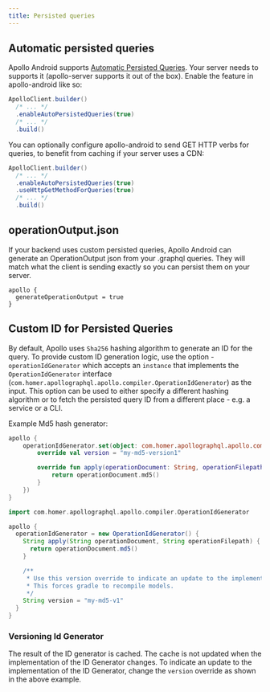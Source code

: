 ```yaml
---
title: Persisted queries 
---
```



## Automatic persisted queries

Apollo Android supports [Automatic Persisted Queries](https://www.apollographql.com/docs/apollo-server/performance/apq/).
Your server needs to supports it (apollo-server supports it out of the box).
Enable the feature in apollo-android like so:

```java
ApolloClient.builder()
  /* ... */
  .enableAutoPersistedQueries(true)
  /* ... */
  .build()
```

You can optionally configure apollo-android to send GET HTTP verbs for queries, to benefit from caching if your server uses a CDN:
```java
ApolloClient.builder()
  /* ... */
  .enableAutoPersistedQueries(true)
  .useHttpGetMethodForQueries(true)
  /* ... */
  .build()
```


## operationOutput.json

If your backend uses custom persisted queries, Apollo Android can generate an OperationOutput json from your .graphql queries. They will match what the client is sending exactly so you can persist them on your server.

```
apollo {
  generateOperationOutput = true
}
```

## Custom ID for Persisted Queries

By default, Apollo uses `Sha256` hashing algorithm to generate an ID for the query. To provide custom ID generation logic, use the option - `operationIdGenerator` which accepts an `instance` that implements the `OperationIdGenerator` interface (`com.homer.apollographql.apollo.compiler.OperationIdGenerator`) as the input. This option can be used to either specify a different hashing algorithm or to fetch the persisted query ID from a different place - e.g. a service or a CLI.

Example Md5 hash generator:

<MultiCodeBlock>

```kotlin
apollo {
    operationIdGenerator.set(object: com.homer.apollographql.apollo.compiler.OperationIdGenerator {
        override val version = "my-md5-version1"

        override fun apply(operationDocument: String, operationFilepath: String): String {
            return operationDocument.md5()
        }
    })
}
```

```groovy
import com.homer.apollographql.apollo.compiler.OperationIdGenerator

apollo {
  operationIdGenerator = new OperationIdGenerator() {
    String apply(String operationDocument, String operationFilepath) {
      return operationDocument.md5()
    }

    /**
     * Use this version override to indicate an update to the implementation.
     * This forces gradle to recompile models.
     */
    String version = "my-md5-v1"
  }
}
```

</MultiCodeBlock>

### Versioning Id Generator

The result of the ID generator is cached. The cache is not updated when the implementation of the ID Generator changes. To indicate an update to the implementation of the ID Generator, change the `version` override as shown in the above example.

